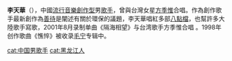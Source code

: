 {{Notability Unreferenced|time=2021-05-15T00:01:28+00:00}}
{{BLP unsourced|time=2011-02-21T13:29:42+00:00}}
{{藝人
| 姓名     = 李天華
| 類型     = 男歌手
| 圖片     =
| 圖片尺寸 = 
| 圖片簡介 = 
| 原名     = 
| 綽號     = 
| 其他藝名 = 
| 國籍     = {{PRC}}
| 民族     = [[漢族|漢族]]
| 籍貫     = 
| 出生日期 = {{birth date and age|1973|04|23}}
| 出生地點 = {{CHN}}[[中國|中國]][[黑龍江省|黑龍江省]]
| 逝世日期 = 
| 逝世地點 = 
| 職業     = [[歌手|歌手]]
| 語言     = [[國語|國語]]
| 教育程度 = 大學
| 宗教信仰 = 
| 配偶     = 
| 兒女     = 
| 父母     = 
| 音樂類型 = 
| 演奏樂器 = 
| 出身地   = 中國[[黑龍江|黑龍江]]
| 出道作   = 捨不得你走
| 出道日期 = 
| 代表作   = 
| 活躍年代 = 1990年至今
| 唱片公司 = 
| 經紀公司 = 
| 網站     = 
| 相關團體 = 
| awards     = *1997年创作歌曲《舍不得你走》成为满江成名曲，并获九九年十大金曲奖| IMDb    = 
}}
'''李天華'''（{{bd|1973年|4月23日|||catidx=LEE李}}），中國[[流行音樂|流行音樂]][[創作型|創作型]]男[[歌手|歌手]]，曾與台灣女星[[方季惟|方季惟]]合唱。作為創作歌手最新創作為[[善待|善待]]是闡述有關於環保的議題，李天華唱紅多部[[八點檔|八點檔]]，也幫許多大陸歌手寫歌，2001年8月录制单曲《隔海相望》与台湾歌手方季惟合唱 。1998年创作歌曲《憔悴》被收录[[毛宁|毛宁]]专辑中。

{{china-enter-bio-stub}}
{{DEFAULTSORT:li tianhua}}
[[cat:中国男歌手|cat:中国男歌手]]
[[cat:黑龙江人|cat:黑龙江人]]
